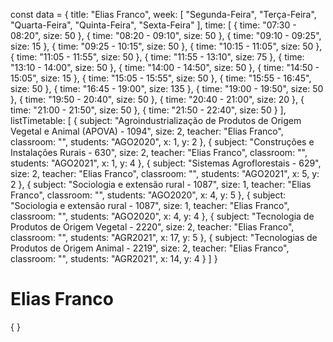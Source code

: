 const data = {
  title: "Elias Franco",
  week: [
    "Segunda-Feira",
    "Terça-Feira",
    "Quarta-Feira",
    "Quinta-Feira",
    "Sexta-Feira"
  ],
  time: [
    {
      time: "07:30 - 08:20",
      size: 50
    },
    {
      time: "08:20 - 09:10",
      size: 50
    },
    {
      time: "09:10 - 09:25",
      size: 15
    },
    {
      time: "09:25 - 10:15",
      size: 50
    },
    {
      time: "10:15 - 11:05",
      size: 50
    },
    {
      time: "11:05 - 11:55",
      size: 50
    },
    {
      time: "11:55 - 13:10",
      size: 75
    },
    {
      time: "13:10 - 14:00",
      size: 50
    },
    {
      time: "14:00 - 14:50",
      size: 50
    },
    {
      time: "14:50 - 15:05",
      size: 15
    },
    {
      time: "15:05 - 15:55",
      size: 50
    },
    {
      time: "15:55 - 16:45",
      size: 50
    },
    {
      time: "16:45 - 19:00",
      size: 135
    },
    {
      time: "19:00 - 19:50",
      size: 50
    },
    {
      time: "19:50 - 20:40",
      size: 50
    },
    {
      time: "20:40 - 21:00",
      size: 20
    },
    {
      time: "21:00 - 21:50",
      size: 50
    },
    {
      time: "21:50 - 22:40",
      size: 50
    }
  ],
  listTimetable: [
    {
      subject: "Agroindustrialização de Produtos de Origem Vegetal e Animal (APOVA) - 1094",
      size: 2,
      teacher: "Elias Franco",
      classroom: "",
      students: "AGO2020",
      x: 1,
      y: 2
    },
    {
      subject: "Construções e Instalações Rurais - 630",
      size: 2,
      teacher: "Elias Franco",
      classroom: "",
      students: "AGO2021",
      x: 1,
      y: 4
    },
    {
      subject: "Sistemas Agroflorestais - 629",
      size: 2,
      teacher: "Elias Franco",
      classroom: "",
      students: "AGO2021",
      x: 5,
      y: 2
    },
    {
      subject: "Sociologia e extensão rural - 1087",
      size: 1,
      teacher: "Elias Franco",
      classroom: "",
      students: "AGO2020",
      x: 4,
      y: 5
    },
    {
      subject: "Sociologia e extensão rural - 1087",
      size: 1,
      teacher: "Elias Franco",
      classroom: "",
      students: "AGO2020",
      x: 4,
      y: 4
    },
    {
      subject: "Tecnologia de Produtos de Origem Vegetal - 2220",
      size: 2,
      teacher: "Elias Franco",
      classroom: "",
      students: "AGR2021",
      x: 17,
      y: 5
    },
    {
      subject: "Tecnologias de Produtos de Origem Animal - 2219",
      size: 2,
      teacher: "Elias Franco",
      classroom: "",
      students: "AGR2021",
      x: 14,
      y: 4
    }
  ]
}

# Elias Franco

<div>
    {
        <Grid
            title={data.title}
            weekDays={data.week}
            time={data.time}
            listClasses={data.listTimetable}
        />
    }
</div>